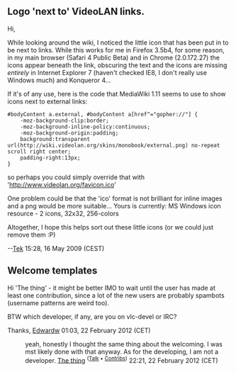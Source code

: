 == Logo 'next to' VideoLAN links. ==

Hi,

While looking around the wiki, I noticed the little icon that has been put in to be next to links. While this works for me in Firefox 3.5b4, for some reason, in my main browser (Safari 4 Public Beta) and in Chrome (2.0.172.27) the icons appear beneath the link, obscuring the text and the icons are missing ''entirely'' in Internet Explorer 7 (haven't checked IE8, I don't really use Windows much) and Konqueror 4...

If it's of any use, here is the code that MediaWiki 1.11 seems to use to show icons next to external links:

<pre>
#bodyContent a.external, #bodyContent a[href^="gopher://"] {
    -moz-background-clip:border;
    -moz-background-inline-policy:continuous;
    -moz-background-origin:padding;
    background:transparent url(http://wiki.videolan.org/skins/monobook/external.png) no-repeat scroll right center;
    padding-right:13px;
}
</pre>

so perhaps you could simply override that with 'http://www.videolan.org/favicon.ico'

One problem could be that the 'ico' format is not brilliant for inline images and a png would be more suitable...
Yours is currently: MS Windows icon resource - 2 icons, 32x32, 256-colors

Altogether, I hope this helps sort out these little icons (or we could just remove them :P)

--[[User:Tek|Tek]] 15:28, 16 May 2009 (CEST)

== Welcome templates ==

Hi 'The thing' - it might be better IMO to wait until the user has made at least one contribution, since a lot of the new users are probably spambots (username patterns are weird too).

BTW which developer, if any, are you on vlc-devel or IRC?

Thanks, [[User:Edwardw|Edwardw]] 01:03, 22 February 2012 (CET)
:yeah, honestly I thought the same thing about the welcoming. I was mst likely done with that anyway. As for the developing, I am not a developer. [[User:The thing|The thing]] <sup>([[User talk:The thing|Talk]] • [[Special:Contributions/The thing|Contribs]])</sup> 22:21, 22 February 2012 (CET)